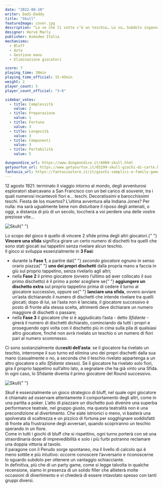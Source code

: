 ```yaml
---
date: "2022-08-10"
writer: Dadi-Daddy
title: "Skull"
featureImage: cover.jpg
description: “Lo so che lì sotto c’è un teschio… Lo so… Subdolo ingannatore...”
designer: Hervé Marly
publisher: Asmodee Italia
mechanisms:
  - Bluff
  - Asta
  - Gestione mano
  - Eliminazione giocatori

score: 7
playing_time: 30min
playing_time_official: 15-45min
weight: 2
player_count: 5
player_count_official: "3-6"

sidebar_votes:
  - title: Complessità
    value: 2
  - title: Preparazione
    value: 1
  - title: Fortuna
    value: 3
  - title: Longevità
    value: 3
  - title: Componenti
    value: 3
  - title: Portabilità
    value: 5

dungeondice_url: https://www.dungeondice.it/6860-skull.html
getyourfun_url: https://www.getyourfun.it/03299-skull-giochi-di-carte.html
fantasia_url: https://fantasiastore.it/it/giochi-semplici-e-family-games/7340-skull.html
---
```


<Setting>
  12 agosto 1921: terminato il viaggio intorno al mondo, degli avventurosi
  esploratori sbarcavano a San Francisco con un bel carico di souvenir, tra i
  quali numerosi incantevoli fiori e… teschi. Decoratissimi e barocchissimi
  teschi. Fiesta de los muertos? L’ultima avventura alla Indiana Jones? Per
  nulla: ma sarà ugualmente bene non disturbare il riposo degli antenati, o
  oggi, a distanza di più di un secolo, toccherà a voi perdere una delle vostre
  preziose vite...
</Setting>

<img src="./game1.jpg" alt="Skull" />{" "}

<Rules>
  Lo scopo del gioco è quello di vincere 2 sfide prima degli altri giocatori.{" "}
  <strong>Vincere una sfida</strong> significa girare un certo numero di
  dischetti tra quelli che sono stati giocati sui tappetini senza rivelare alcun
  teschio. <br />
  Il gioco si sviluppa essenzialmente in <strong>3 Fasi</strong>:<ul>
    <li>
      durante la <strong>Fase 1</strong>, a partire dal{" "}
      <em>secondo giocatore</em> ognuno in senso orario piazza{" "}
      <strong>uno dei propri dischetti</strong> dalla propria mano a faccia in
      giù sul proprio tappetino, senza rivelarlo agli altri;
    </li>
    <li>
      nella <strong>Fase 2</strong> il primo giocatore (ovvero l’ultimo ad aver
      collocato il suo primo dischetto) è il primo a poter scegliere se{" "}
      <strong>aggiungere un dischetto extra</strong> sul proprio tappetino prima
      di cedere il turno al giocatore successivo, oppure se{" "}
      <strong>lanciare una sfida</strong>, ovvero avviare un’asta dichiarando il
      numero di dischetti che intende rivelare tra quelli giocati; dopo di lui,
      se l’asta non è lanciata, il giocatore successivo è posto di fronte alla
      stessa scelta, altrimenti deve dichiarare un numero maggiore di dischetti
      o passare;
    </li>
    <li>
      nella <strong>Fase 3</strong> il giocatore che si è aggiudicato l’asta -
      detto <em>Sfidante</em> - girerà il numero di dischetti dichiarato,
      cominciando da tutti i propri e proseguendo ogni volta con il dischetto
      più in cima sulla pila di qualsiasi altro giocatore, finché non avrà
      rivelato un teschio o un numero di fiori pari al numero scommesso.
    </li>
  </ul>
  Ci sono sostanzialmente due<strong>esiti dell’asta</strong>: se il giocatore
  ha rivelato un teschio, interrompe il suo turno ed elimina uno dei propri
  dischetti dalla sua mano (casualmente o no, a seconda che il teschio rivelato
  appartenga a un altro giocatore o allo <em>Sfidante</em> stesso). Se il
  giocatore ha rivelato solo fiori, gira il proprio tappetino sull’altro lato, a
  segnalare che ha già vinto una Sfida. In ogni caso, lo Sfidante diventa il
  primo giocatore del Round successivo.
  <br />
</Rules>

<img src="./game2.jpg" alt="Skull" />{" "}

<Feedback>
  <em>Skull</em> è essenzialmente un gioco strategico di bluff, nel quale ogni
  giocatore è chiamato ad osservare attentamente il comportamento degli altri,
  come in una partita a poker. L’atto di piazzare un dischetto può divenire una
  superba performance teatrale, nel gruppo giusto, ma questa teatralità non è
  una precondizione al divertimento. Che siate istrionici o meno, vi basterà una
  spolverata di scaltrezza e un pizzico di fortuna per sogghignare soddisfatti
  di fronte alla frustrazione degli avversari, quando scopriranno un teschio
  sperando in un fiore. <br />
  Come in tutti i giochi di bluff che si rispettino, ogni turno porterà con sé una
  straordinaria dose di imprevedibilità e solo i più furbi potranno reclamare una
  doppia vittoria al tavolo. <br />
  Il paragone con il Perudo sorge spontaneo, ma il livello di calcolo qui è meno
  sottile e più intuitivo: occorre conoscere l’avversario e riconoscerne lo
  sguardo subdolo per ottenere un vantaggio schiacciante. <br />
  In definitiva, più che di un party game, come si legge talvolta in qualche recensione,
  siamo in presenza di un solido filler che allieterà molte occasioni di divertimento
  e vi chiederà di essere intavolato spesso con tanti gruppi diversi.
</Feedback>

<Instagram id="ChE3ub-ji5N" />
